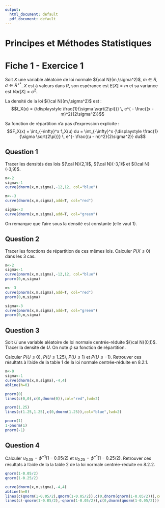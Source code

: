 ---
output:
  html_document: default
  pdf_document: default
---
# Principes et Méthodes Statistiques
# Fiche 1 - Exercice 1

Soit $X$ une variable aléatoire de loi normale ${\cal N}(m,\sigma^2)$, $m \in R, \sigma \in R^{+*}$. $X$ est à valeurs dans $R$, son espérance est $E[X]=m$ et sa variance est $Var[X]=\sigma^2$.

La densité de la loi ${\cal N}(m,\sigma^2)$ est : 
$$f_X(x) = {\displaystyle \frac{1}{\sigma \sqrt{2\pi}}} \, e^{  - \frac{(x - m)^2}{2\sigma^2}}$$ 

Sa fonction de répartition n'a pas d'expression explicite :
$$F_X(x) = \int_{-\infty}^x f_X(u) du = \int_{-\infty}^x {\displaystyle \frac{1}{\sigma \sqrt{2\pi}}} \, e^{- \frac{(u - m)^2}{2\sigma^2}} du$$ 

## Question 1

Tracer les densités des lois ${\cal N}(2,1)$, ${\cal N}(-3,1)$ et ${\cal N}(-3,9)$.

```{r}
m<-2
sigma<-1
curve(dnorm(x,m,sigma),-12,12, col="blue")

m<--3
curve(dnorm(x,m,sigma),add=T, col="red")

sigma<-3
curve(dnorm(x,m,sigma),add=T, col="green")

```

On remarque que l'aire sous la densité est constante (elle vaut 1).

## Question 2

Tracer les fonctions de répartition de ces mêmes lois. Calculer $P(X \leq 0)$ dans les 3 cas.

```{r}

m<-2
sigma<-1
curve(pnorm(x,m,sigma),-12,12, col="blue")
pnorm(0,m,sigma)

m<--3
curve(pnorm(x,m,sigma),add=T, col="red")
pnorm(0,m,sigma)

sigma<-3
curve(pnorm(x,m,sigma),add=T, col="green")
pnorm(0,m,sigma)

```
## Question 3

Soit $U$ une variable aléatoire de loi normale centrée-réduite ${\cal N}(0,1)$. Tracer la densité de $U$. On note $\phi$ sa fonction de répartition.

Calculer $P(U \leq 0)$, $P(U \leq 1.25)$, $P(U \leq 1)$ et $P(U \leq -1)$. Retrouver ces résultats à l'aide de la table 1 de la loi normale centrée-réduite en 8.2.1.

```{r}
m<-0
sigma<-1
curve(dnorm(x,m,sigma),-4,4)
abline(h=0)

pnorm(0)
lines(c(0,0),c(0,dnorm(0)),col="red",lwd=2)

pnorm(1.25)
lines(c(1.25,1.25),c(0,dnorm(1.25)),col="blue",lwd=2)

pnorm(1)
1-pnorm(1)
pnorm(-1)
```
## Question 4

Calculer $u_{0.05} = \phi^{-1}(1-0.05/2)$ et $u_{0.25} = \phi^{-1}(1-0.25/2)$. Retrouver ces résultats à l'aide de la la table 2 de la loi normale centrée-réduite en 8.2.2. 

```{r}
qnorm(1-0.05/2)
qnorm(1-0.25/2)

curve(dnorm(x,m,sigma),-4,4)
abline(h=0)
lines(c(qnorm(1-0.05/2),qnorm(1-0.05/2)),c(0,dnorm(qnorm(1-0.05/2))),col="blue",lwd=2)
lines(c(-qnorm(1-0.05/2),-qnorm(1-0.05/2)),c(0,dnorm(qnorm(1-0.05/2))),col="blue",lwd=2)

```

